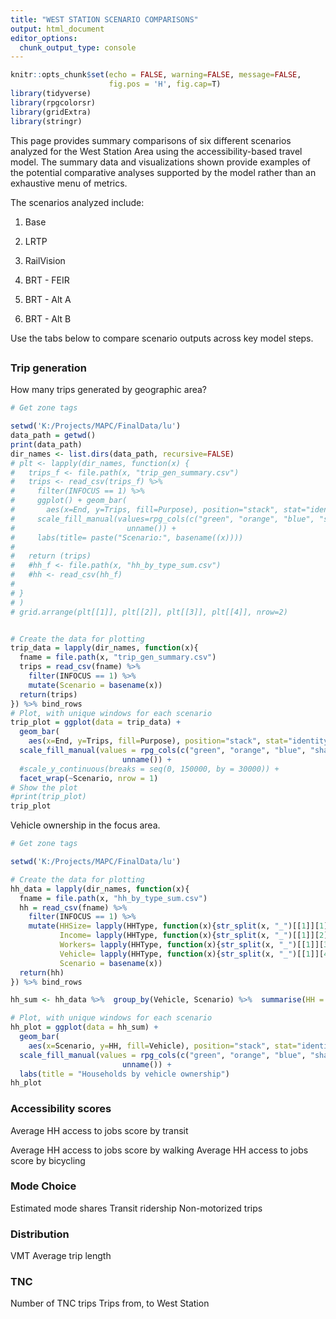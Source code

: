 ```yaml
---
title: "WEST STATION SCENARIO COMPARISONS"
output: html_document
editor_options: 
  chunk_output_type: console
---
```


```r
knitr::opts_chunk$set(echo = FALSE, warning=FALSE, message=FALSE, 
                      fig.pos = 'H', fig.cap=T)
library(tidyverse)
library(rpgcolorsr)
library(gridExtra)
library(stringr)
```

This page provides summary comparisons of six different scenarios analyzed for
the West Station Area using the accessibility-based travel model. The summary
data and visualizations shown provide examples of the potential comparative
analyses supported by the model rather than an exhaustive menu of metrics.

The scenarios analyzed include:

1. Base

2. LRTP

3. RailVision

4. BRT - FEIR

5. BRT - Alt A

6. BRT - Alt B

Use the tabs below to compare scenario outputs across key model steps.

## {.tabset}
### Trip generation
How many trips generated by geographic area?


```r
# Get zone tags

setwd('K:/Projects/MAPC/FinalData/lu')
data_path = getwd()
print(data_path)
dir_names <- list.dirs(data_path, recursive=FALSE)
# plt <- lapply(dir_names, function(x) {
#   trips_f <- file.path(x, "trip_gen_summary.csv")
#   trips <- read_csv(trips_f) %>% 
#     filter(INFOCUS == 1) %>% 
#     ggplot() + geom_bar(
#       aes(x=End, y=Trips, fill=Purpose), position="stack", stat="identity", color="#FFFFFF") +
#     scale_fill_manual(values=rpg_cols(c("green", "orange", "blue", "shale")) %>% 
#                         unname()) + 
#     labs(title= paste("Scenario:", basename((x))))
# 
#   return (trips)
#   #hh_f <- file.path(x, "hh_by_type_sum.csv")
#   #hh <- read_csv(hh_f)
#   
# }
# )
# grid.arrange(plt[[1]], plt[[2]], plt[[3]], plt[[4]], nrow=2)


# Create the data for plotting
trip_data = lapply(dir_names, function(x){
  fname = file.path(x, "trip_gen_summary.csv")
  trips = read_csv(fname) %>%
    filter(INFOCUS == 1) %>%
    mutate(Scenario = basename(x))
  return(trips)
}) %>% bind_rows
# Plot, with unique windows for each scenario 
trip_plot = ggplot(data = trip_data) +
  geom_bar(
    aes(x=End, y=Trips, fill=Purpose), position="stack", stat="identity", color="#ffffff") +
  scale_fill_manual(values = rpg_cols(c("green", "orange", "blue", "shale")) %>% 
                         unname()) +
  #scale_y_continuous(breaks = seq(0, 150000, by = 30000)) +
  facet_wrap(~Scenario, nrow = 1)
# Show the plot
#print(trip_plot)
trip_plot

```

Vehicle ownership in the focus area.
```r
# Get zone tags

setwd('K:/Projects/MAPC/FinalData/lu')

# Create the data for plotting
hh_data = lapply(dir_names, function(x){
  fname = file.path(x, "hh_by_type_sum.csv")
  hh = read_csv(fname) %>%
    filter(INFOCUS == 1) %>%
    mutate(HHSize= lapply(HHType, function(x){str_split(x, "_")[[1]][1]}) %>% unlist,
           Income= lapply(HHType, function(x){str_split(x, "_")[[1]][2]}) %>% unlist,
           Workers= lapply(HHType, function(x){str_split(x, "_")[[1]][3]}) %>% unlist,
           Vehicle= lapply(HHType, function(x){str_split(x, "_")[[1]][4]}) %>% unlist,
           Scenario = basename(x))
  return(hh)
}) %>% bind_rows

hh_sum <- hh_data %>%  group_by(Vehicle, Scenario) %>%  summarise(HH = sum(Households))

# Plot, with unique windows for each scenario 
hh_plot = ggplot(data = hh_sum) +
  geom_bar(
    aes(x=Scenario, y=HH, fill=Vehicle), position="stack", stat="identity", color="#ffffff") +
  scale_fill_manual(values = rpg_cols(c("green", "orange", "blue", "shale")) %>% 
                         unname()) +
  labs(title = "Households by vehicle ownership")
hh_plot

```

### Accessibility scores
Average HH access to jobs score by transit


Average HH access to jobs score by walking
Average HH access to jobs score by bicycling

### Mode Choice
Estimated mode shares
Transit ridership
Non-motorized trips

### Distribution
VMT
Average trip length

### TNC
Number of TNC trips
Trips from, to West Station




